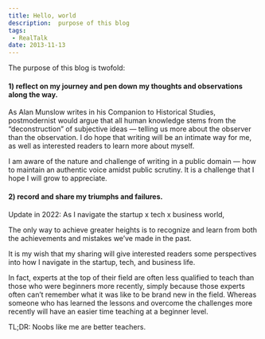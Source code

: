 ```yaml
---
title: Hello, world
description:  purpose of this blog
tags:
 - RealTalk
date: 2013-11-13
---
```


The purpose of this blog is twofold:

#### 1) reflect on my journey and pen down my thoughts and observations along the way.

As Alan Munslow writes in his Companion to Historical Studies, postmodernist would argue that all human knowledge stems from the “deconstruction” of subjective ideas — telling us more about the observer than the observation. I do hope that writing will be an intimate way for me, as well as interested readers to learn more about myself.

I am aware of the nature and challenge of writing in a public domain — how to maintain an authentic voice amidst public scrutiny. It is a challenge that I hope I will grow to appreciate.

#### 2) record and share my triumphs and failures. 

Update in 2022: As I navigate the startup x tech x business world, 


The only way to achieve greater heights is to recognize and learn from both the achievements and mistakes we’ve made in the past.

It is my wish that my sharing will give interested readers some perspectives into how I navigate in the startup, tech, and business life. 

In fact, experts at the top of their field are often less qualified to teach than those who were beginners more recently, simply because those experts often can’t remember what it was like to be brand new in the field. Whereas someone who has learned the lessons and overcome the challenges more recently will have an easier time teaching at a beginner level.

TL;DR: Noobs like me are better teachers. 